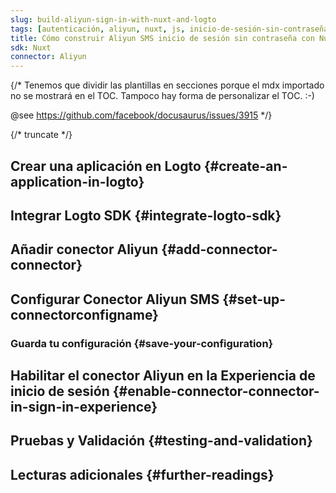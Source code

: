 ```yaml
---
slug: build-aliyun-sign-in-with-nuxt-and-logto
tags: [autenticación, aliyun, nuxt, js, inicio-de-sesión-sin-contraseña, inicio-de-sesión, login]
title: Cómo construir Aliyun SMS inicio de sesión sin contraseña con Nuxt
sdk: Nuxt
connector: Aliyun
---
```


{/*
  Tenemos que dividir las plantillas en secciones porque el mdx importado no se mostrará en el TOC.
  Tampoco hay forma de personalizar el TOC. :-)

  @see https://github.com/facebook/docusaurus/issues/3915
*/}



{/* truncate */}

<Intro connector={connector} sdk="Nuxt" link="https://nuxt.com" />

## Crear una aplicación en Logto \{#create-an-application-in-logto}

<CreateApplication type="Web tradicional" framework="Nuxt" />

## Integrar Logto SDK \{#integrate-logto-sdk}

<IntegrateSdk />

## Añadir conector Aliyun \{#add-connector-connector}

<AddPasswordlessConnector
  connector={connector}
  connectorType="SMS"
  passwordlessSignUpIdentifier="Número de teléfono"
/>

## Configurar Conector Aliyun SMS \{#set-up-connectorconfigname}

<ConnectorGuide />

### Guarda tu configuración \{#save-your-configuration}

<SaveYourConfiguration connector={connector} />

## Habilitar el conector Aliyun en la Experiencia de inicio de sesión \{#enable-connector-connector-in-sign-in-experience}

<EnablePasswordlessConnector
  connectorType="SMS"
  passwordlessSignUpIdentifier="Número de teléfono"
/>

## Pruebas y Validación \{#testing-and-validation}

<TestingAndValidation connector={connector} sdk="Nuxt" />

## Lecturas adicionales \{#further-readings}

<FurtherReadings />
